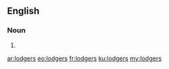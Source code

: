 ==English==

===Noun===
{{head|en|plural}}

# {{plural of|lodger|lang=en|nocat=1}}

[[ar:lodgers]]
[[eo:lodgers]]
[[fr:lodgers]]
[[ku:lodgers]]
[[my:lodgers]]